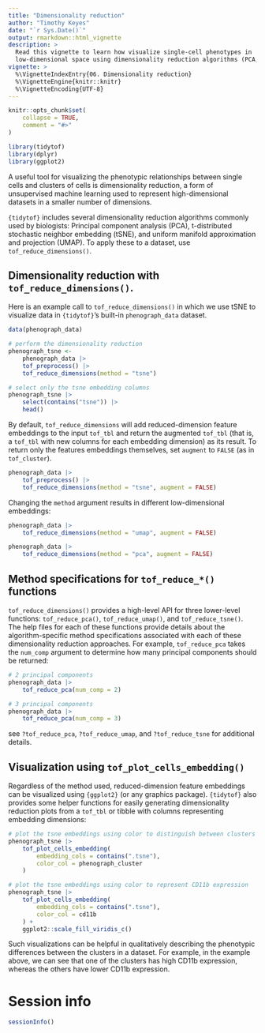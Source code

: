 ```yaml
---
title: "Dimensionality reduction"
author: "Timothy Keyes"
date: "`r Sys.Date()`"
output: rmarkdown::html_vignette
description: > 
  Read this vignette to learn how visualize single-cell phenotypes in 
  low-dimensional space using dimensionality reduction algorithms (PCA, UMAP, tSNE)
vignette: >
  %\VignetteIndexEntry{06. Dimensionality reduction}
  %\VignetteEngine{knitr::knitr}
  %\VignetteEncoding{UTF-8}
---
```


```r
knitr::opts_chunk$set(
    collapse = TRUE,
    comment = "#>"
)
```

```r
library(tidytof)
library(dplyr)
library(ggplot2)
```

A useful tool for visualizing the phenotypic relationships between single cells and clusters of cells is dimensionality reduction, a form of unsupervised machine learning used to represent high-dimensional datasets in a smaller number of dimensions.

`{tidytof}` includes several dimensionality reduction algorithms commonly used by biologists: Principal component analysis (PCA), t-distributed stochastic neighbor embedding (tSNE), and uniform manifold approximation and projection (UMAP). To apply these to a dataset, use `tof_reduce_dimensions()`. 

## Dimensionality reduction with `tof_reduce_dimensions()`. 

Here is an example call to `tof_reduce_dimensions()` in which we use tSNE to visualize data in `{tidytof}`'s built-in `phenograph_data` dataset.

```r
data(phenograph_data)

# perform the dimensionality reduction
phenograph_tsne <-
    phenograph_data |>
    tof_preprocess() |>
    tof_reduce_dimensions(method = "tsne")

# select only the tsne embedding columns
phenograph_tsne |>
    select(contains("tsne")) |>
    head()
```

By default, `tof_reduce_dimensions` will add reduced-dimension feature embeddings to the input `tof_tbl` and return the augmented `tof_tbl` (that is, a `tof_tbl` with new columns for each embedding dimension) as its result. To return only the features embeddings themselves, set `augment` to `FALSE` (as in `tof_cluster`).

```r
phenograph_data |>
    tof_preprocess() |>
    tof_reduce_dimensions(method = "tsne", augment = FALSE)
```

Changing the `method` argument results in different low-dimensional embeddings: 

```r
phenograph_data |>
    tof_reduce_dimensions(method = "umap", augment = FALSE)

phenograph_data |>
    tof_reduce_dimensions(method = "pca", augment = FALSE)
```


## Method specifications for `tof_reduce_*()` functions

`tof_reduce_dimensions()` provides a high-level API for three lower-level functions: `tof_reduce_pca()`, `tof_reduce_umap()`, and `tof_reduce_tsne()`. The help files for each of these functions provide details about the algorithm-specific method specifications associated with each of these dimensionality reduction approaches. For example, `tof_reduce_pca` takes the `num_comp` argument to determine how many principal components should be returned: 

```r
# 2 principal components
phenograph_data |>
    tof_reduce_pca(num_comp = 2)
```

```r
# 3 principal components
phenograph_data |>
    tof_reduce_pca(num_comp = 3)
```

see `?tof_reduce_pca`, `?tof_reduce_umap`, and `?tof_reduce_tsne` for additional details.

## Visualization using `tof_plot_cells_embedding()`

Regardless of the method used, reduced-dimension feature embeddings can be visualized using `{ggplot2}` (or any graphics package). `{tidytof}` also provides some helper functions for easily generating dimensionality reduction plots from a `tof_tbl` or tibble with columns representing embedding dimensions:

```r
# plot the tsne embeddings using color to distinguish between clusters
phenograph_tsne |>
    tof_plot_cells_embedding(
        embedding_cols = contains(".tsne"),
        color_col = phenograph_cluster
    )

# plot the tsne embeddings using color to represent CD11b expression
phenograph_tsne |>
    tof_plot_cells_embedding(
        embedding_cols = contains(".tsne"),
        color_col = cd11b
    ) +
    ggplot2::scale_fill_viridis_c()
```

Such visualizations can be helpful in qualitatively describing the phenotypic differences between the clusters in a dataset. For example, in the example above, we can see that one of the clusters has high CD11b expression, whereas the others have lower CD11b expression.

# Session info

```r
sessionInfo()
```
